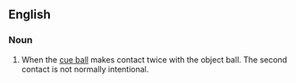 ==English==

===Noun===
{{en-noun|head=[[double]] [[kiss]]|double kisses}}

# {{context|sports|billiards|snooker|pool|lang=en}} When the [[cue ball]] makes contact twice with the object ball. The second contact is not normally intentional.